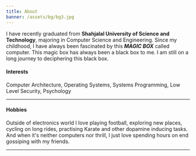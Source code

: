 ```yaml
---
title: About
banner: /assets/bg/bg3.jpg
---
```


I have recently graduated from **Shahjalal University of Science and Technology**, majoring in Computer Science and Engineering. Since my childhood, I have always been fascinated by this ***MAGIC BOX*** called computer. This magic box has always been a black box to me. I am still on a long journey to deciphering this black box.

#### Interests
Computer Architecture, Operating Systems, Systems Programming, Low Level Security, Psychology

---

#### Hobbies
Outside of electronics world I love playing football, exploring new places, cycling on long rides, practising Karate and other dopamine inducing tasks. And when it's neither computers nor thrill, I just love spending hours on end gossiping with my friends. 

---